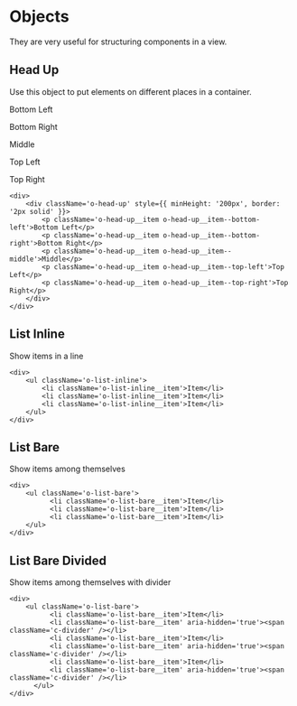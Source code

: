 
<Meta title='1.Docs|09-Objects'/>

# Objects
They are very useful for structuring components in a view.

## Head Up
Use this object to put elements on different places in a container.

<Preview> 
    <Story name='Head Up'>
        <div>
            <div className='o-head-up' style={{ minHeight: '200px', border: '2px solid' }}>
                <p className='o-head-up__item o-head-up__item--bottom-left'>Bottom Left</p>
                <p className='o-head-up__item o-head-up__item--bottom-right'>Bottom Right</p>
                <p className='o-head-up__item o-head-up__item--middle'>Middle</p>
                <p className='o-head-up__item o-head-up__item--top-left'>Top Left</p>
                <p className='o-head-up__item o-head-up__item--top-right'>Top Right</p>
            </div>
        </div>
    </Story>
</Preview>

    <div>
        <div className='o-head-up' style={{ minHeight: '200px', border: '2px solid' }}>
            <p className='o-head-up__item o-head-up__item--bottom-left'>Bottom Left</p>
            <p className='o-head-up__item o-head-up__item--bottom-right'>Bottom Right</p>
            <p className='o-head-up__item o-head-up__item--middle'>Middle</p>
            <p className='o-head-up__item o-head-up__item--top-left'>Top Left</p>
            <p className='o-head-up__item o-head-up__item--top-right'>Top Right</p>
        </div>
    </div>


## List Inline
Show items in a line

    <div>
        <ul className='o-list-inline'>
            <li className='o-list-inline__item'>Item</li>
            <li className='o-list-inline__item'>Item</li>
            <li className='o-list-inline__item'>Item</li>
        </ul>
    </div>

## List Bare
Show items among themselves

    <div>
        <ul className='o-list-bare'>
              <li className='o-list-bare__item'>Item</li>
              <li className='o-list-bare__item'>Item</li>
              <li className='o-list-bare__item'>Item</li>
        </ul>
    </div>

## List Bare Divided
Show items among themselves with divider

    <div>
        <ul className='o-list-bare'>
              <li className='o-list-bare__item'>Item</li>
              <li className='o-list-bare__item' aria-hidden='true'><span className='c-divider' /></li>
              <li className='o-list-bare__item'>Item</li>
              <li className='o-list-bare__item' aria-hidden='true'><span className='c-divider' /></li>
              <li className='o-list-bare__item'>Item</li>
              <li className='o-list-bare__item' aria-hidden='true'><span className='c-divider' /></li>
          </ul>
    </div>